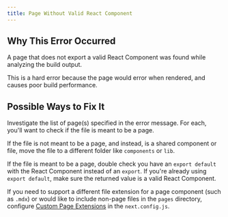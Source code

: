 ```yaml
---
title: Page Without Valid React Component
---
```


## Why This Error Occurred

A page that does not export a valid React Component was found while analyzing the build output.

This is a hard error because the page would error when rendered, and causes poor build performance.

## Possible Ways to Fix It

Investigate the list of page(s) specified in the error message.
For each, you'll want to check if the file is meant to be a page.

If the file is not meant to be a page, and instead, is a shared component or file, move the file to a different folder like `components` or `lib`.

If the file is meant to be a page, double check you have an `export default` with the React Component instead of an `export`. If you're already using `export default`, make sure the returned value is a valid React Component.

If you need to support a different file extension for a page component (such as `.mdx`) or would like to include non-page files in the `pages` directory, configure [Custom Page Extensions](/docs/pages/api-reference/config/next-config-js/pageExtensions) in the `next.config.js`.
